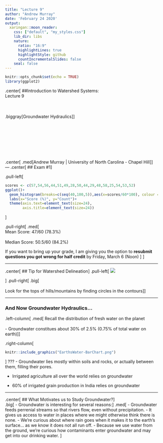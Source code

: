 ```yaml
---
title: "Lecture 9"
author: "Andrew Murray"
date: 'February 24 2020'
output:
  xaringan::moon_reader:
    css: ["default", "my_styles.css"]
    lib_dir: libs
    nature:
      ratio: "16:9"
      highlightLines: true
      highlightStyle: github
      countIncrementalSlides: false
    seal: false
---
```


```r
knitr::opts_chunk$set(echo = TRUE)
library(ggplot2)
```

.center[
##Introduction to Watershed Systems:<br>Lecture 9
<br><br><br><br>
.biggray[Groundwater Hydraulics]
]

<br><br><br><br><br><br><br>
.center[
.med[Andrew Murray | University of North Carolina - Chapel Hill]
]
---
.center[
## Exam #1
]

.pull-left[
```r
scores <- c(57,54,56,44,51,49,28,50,44,29,48,58,25,54,53,52)
ggplot()+
  geom_histogram(breaks=c(seq(40,100,5)),aes(x=scores/60*100), colour = 'black',fill ='#4B9CD3')+
  labs(x="Score (%)", y="Count")+
  theme(axis.text=element_text(size=24),
        axis.title=element_text(size=24))
```

]

.pull-right[
.med[ <br>
Mean Score: 47/60 (78.3%)<br><br>
Median Score: 50.5/60 (84.2%)

If you want to bring up your grade, I am giving you the option to **resubmit questions you got wrong for half credit** by Friday, March 6 (Noon)
]
]

---

.center[
## Tip for Watershed Delineation
]
.pull-left[
![](delineation.png)

]
.pull-right[
.big[<br><br>
Look for the tops of hills/mountains by finding circles in the contours
]
]

---

### And Now Groundwater Hydraulics...

.left-column[
.med[
Recall the distribution of fresh water on the planet
<br><br>
- Groundwater constitues about 30% of 2.5% (0.75% of total water on earth)
]]

.right-column[
```r
knitr::include_graphics("EarthsWater-BarChart.png")
```
]
???
- Groundwater lies mostly within soils and rocks, or actually between them, filling their pores.

- Irrigated agriculture all over the world relies on groundwater

- 60% of irrigated grain production in India relies on groundwater

---

.center[
## What Motivates us to Study Groundwater?
]
<br>
.big[
- Groundwater is interesting for several reasons:]
.med[
  - Groundwater feeds perrenial streams so that rivers flow, even without precipitation.
  - It gives us access to water in places where we might otherwise think there is none.
  - We're curious about where rain goes when it makes it to the earth's surface... as we know it does not all run off.
  - Because we use water from the ground, we're curious how contaminants enter groundwater and may get into our drinking water.
  ]